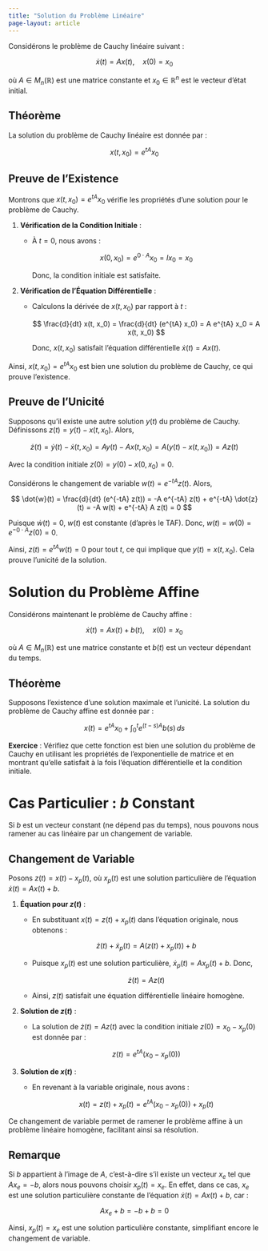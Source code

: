 ```yaml
---
title: "Solution du Problème Linéaire"
page-layout: article
---
```


Considérons le problème de Cauchy linéaire suivant :

$$
\dot{x}(t) = Ax(t), \quad x(0) = x_0
$$

où $A \in M_n(\mathbb{R})$ est une matrice constante et $x_0 \in \mathbb{R}^n$ est le vecteur d'état initial.

## Théorème

La solution du problème de Cauchy linéaire est donnée par :

$$
x(t, x_0) = e^{tA} x_0
$$

## Preuve de l'Existence

Montrons que $x(t, x_0) = e^{tA} x_0$ vérifie les propriétés d'une solution pour le problème de Cauchy.

1. **Vérification de la Condition Initiale** :
   - À $t = 0$, nous avons :

     $$
     x(0, x_0) = e^{0 \cdot A} x_0 = I x_0 = x_0
     $$

     Donc, la condition initiale est satisfaite.

2. **Vérification de l'Équation Différentielle** :
   - Calculons la dérivée de $x(t, x_0)$ par rapport à $t$ :

     $$
     \frac{d}{dt} x(t, x_0) = \frac{d}{dt} (e^{tA} x_0) = A e^{tA} x_0 = A x(t, x_0)
     $$

     Donc, $x(t, x_0)$ satisfait l'équation différentielle $\dot{x}(t) = Ax(t)$.

Ainsi, $x(t, x_0) = e^{tA} x_0$ est bien une solution du problème de Cauchy, ce qui prouve l'existence.

## Preuve de l'Unicité

Supposons qu'il existe une autre solution $y(t)$ du problème de Cauchy. Définissons $z(t) = y(t) - x(t, x_0)$. Alors,

$$
\dot{z}(t) = \dot{y}(t) - \dot{x}(t, x_0) = Ay(t) - Ax(t, x_0) = A(y(t) - x(t, x_0)) = Az(t)
$$

Avec la condition initiale $z(0) = y(0) - x(0, x_0) = 0$.

Considérons le changement de variable $w(t) = e^{-tA} z(t)$. Alors,

$$
\dot{w}(t) = \frac{d}{dt} (e^{-tA} z(t)) = -A e^{-tA} z(t) + e^{-tA} \dot{z}(t) = -A w(t) + e^{-tA} A z(t) = 0
$$

Puisque $\dot{w}(t) = 0$, $w(t)$ est constante (d'après le TAF). Donc, $w(t) = w(0) = e^{-0 \cdot A} z(0) = 0$.

Ainsi, $z(t) = e^{tA} w(t) = 0$ pour tout $t$, ce qui implique que $y(t) = x(t, x_0)$. Cela prouve l'unicité de la solution.

# Solution du Problème Affine

Considérons maintenant le problème de Cauchy affine :

$$
\dot{x}(t) = Ax(t) + b(t), \quad x(0) = x_0
$$

où $A \in M_n(\mathbb{R})$ est une matrice constante et $b(t)$ est un vecteur dépendant du temps.

## Théorème

Supposons l'existence d'une solution maximale et l'unicité. La solution du problème de Cauchy affine est donnée par :

$$
x(t) = e^{tA} x_0 + \int_{0}^{t} e^{(t-s)A} b(s) \, ds
$$

**Exercice** : Vérifiez que cette fonction est bien une solution du problème de Cauchy en utilisant les propriétés de l'exponentielle de matrice et en montrant qu'elle satisfait à la fois l'équation différentielle et la condition initiale.

# Cas Particulier : $b$ Constant

Si $b$ est un vecteur constant (ne dépend pas du temps), nous pouvons nous ramener au cas linéaire par un changement de variable.

## Changement de Variable

Posons $z(t) = x(t) - x_p(t)$, où $x_p(t)$ est une solution particulière de l'équation $\dot{x}(t) = Ax(t) + b$.

1. **Équation pour $z(t)$** :
   - En substituant $x(t) = z(t) + x_p(t)$ dans l'équation originale, nous obtenons :

     $$
     \dot{z}(t) + \dot{x}_p(t) = A(z(t) + x_p(t)) + b
     $$

   - Puisque $x_p(t)$ est une solution particulière, $\dot{x}_p(t) = Ax_p(t) + b$. Donc,

     $$
     \dot{z}(t) = Az(t)
     $$

   - Ainsi, $z(t)$ satisfait une équation différentielle linéaire homogène.

2. **Solution de $z(t)$** :
   - La solution de $\dot{z}(t) = Az(t)$ avec la condition initiale $z(0) = x_0 - x_p(0)$ est donnée par :

     $$
     z(t) = e^{tA} (x_0 - x_p(0))
     $$

3. **Solution de $x(t)$** :
   - En revenant à la variable originale, nous avons :

     $$
     x(t) = z(t) + x_p(t) = e^{tA} (x_0 - x_p(0)) + x_p(t)
     $$

Ce changement de variable permet de ramener le problème affine à un problème linéaire homogène, facilitant ainsi sa résolution.

## Remarque

Si $b$ appartient à l'image de $A$, c'est-à-dire s'il existe un vecteur $x_e$ tel que $Ax_e = -b$, alors nous pouvons choisir $x_p(t) = x_e$. En effet, dans ce cas, $x_e$ est une solution particulière constante de l'équation $\dot{x}(t) = Ax(t) + b$, car :

$$
Ax_e + b = -b + b = 0
$$

Ainsi, $x_p(t) = x_e$ est une solution particulière constante, simplifiant encore le changement de variable.


